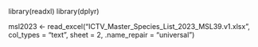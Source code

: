 
library(readxl)
library(dplyr)

msl2023 <-
  read_excel("ICTV_Master_Species_List_2023_MSL39.v1.xlsx",
             col_types = "text",
             sheet = 2, .name_repair = "universal")
